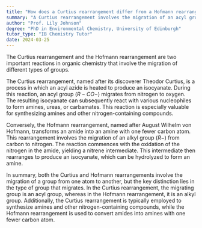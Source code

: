 ```yaml
---
title: "How does a Curtius rearrangement differ from a Hofmann rearrangement?"
summary: "A Curtius rearrangement involves the migration of an acyl group, while a Hofmann rearrangement involves the migration of an alkyl group."
author: "Prof. Lily Johnson"
degree: "PhD in Environmental Chemistry, University of Edinburgh"
tutor_type: "IB Chemistry Tutor"
date: 2024-03-25
---
```


The Curtius rearrangement and the Hofmann rearrangement are two important reactions in organic chemistry that involve the migration of different types of groups.

The Curtius rearrangement, named after its discoverer Theodor Curtius, is a process in which an acyl azide is heated to produce an isocyanate. During this reaction, an acyl group ($R-CO-$) migrates from nitrogen to oxygen. The resulting isocyanate can subsequently react with various nucleophiles to form amines, ureas, or carbamates. This reaction is especially valuable for synthesizing amines and other nitrogen-containing compounds.

Conversely, the Hofmann rearrangement, named after August Wilhelm von Hofmann, transforms an amide into an amine with one fewer carbon atom. This rearrangement involves the migration of an alkyl group ($R-$) from carbon to nitrogen. The reaction commences with the oxidation of the nitrogen in the amide, yielding a nitrene intermediate. This intermediate then rearranges to produce an isocyanate, which can be hydrolyzed to form an amine.

In summary, both the Curtius and Hofmann rearrangements involve the migration of a group from one atom to another, but the key distinction lies in the type of group that migrates. In the Curtius rearrangement, the migrating group is an acyl group, whereas in the Hofmann rearrangement, it is an alkyl group. Additionally, the Curtius rearrangement is typically employed to synthesize amines and other nitrogen-containing compounds, while the Hofmann rearrangement is used to convert amides into amines with one fewer carbon atom.
    